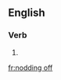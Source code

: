 ==English==

===Verb===
{{head|en|head=[[nodding]] [[off]]}}

# {{present participle of|nod off}}

[[fr:nodding off]]